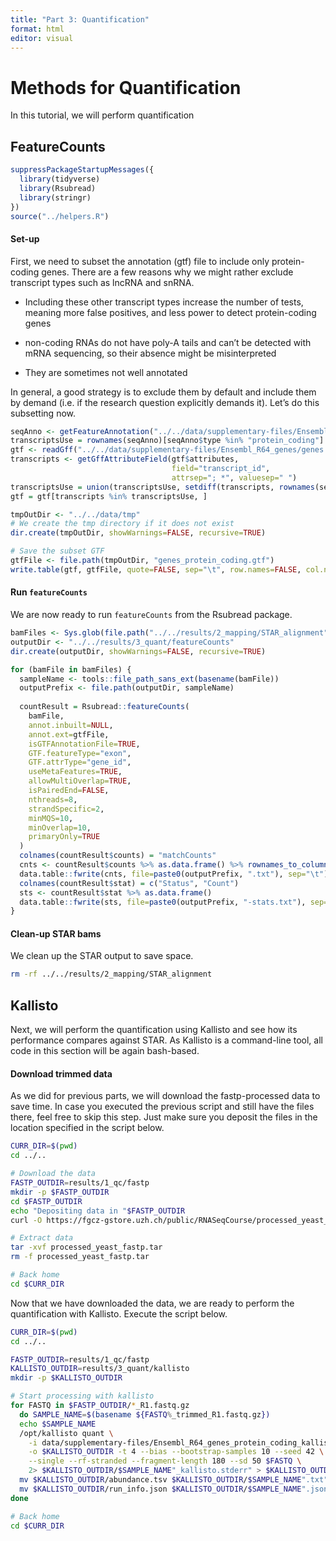 ```yaml
---
title: "Part 3: Quantification"
format: html
editor: visual
---
```


# Methods for Quantification

In this tutorial, we will perform quantification

## FeatureCounts

```r
suppressPackageStartupMessages({
  library(tidyverse)
  library(Rsubread)
  library(stringr)
})
source("../helpers.R")
```

#### Set-up

First, we need to subset the annotation (gtf) file to include only protein-coding genes. There are a few reasons why we might rather exclude transcript types such as lncRNA and snRNA.

-   Including these other transcript types increase the number of tests, meaning more false positives, and less power to detect protein-coding genes

-   non-coding RNAs do not have poly-A tails and can't be detected with mRNA sequencing, so their absence might be misinterpreted

-   They are sometimes not well annotated

In general, a good strategy is to exclude them by default and include them by demand (i.e. if the research question explicitly demands it). Let's do this subsetting now.

```r
seqAnno <- getFeatureAnnotation("../../data/supplementary-files/Ensembl_R64_genes/genes_annotation_byTranscript.txt", dataFeatureType="transcript")
transcriptsUse = rownames(seqAnno)[seqAnno$type %in% "protein_coding"]
gtf <- readGff("../../data/supplementary-files/Ensembl_R64_genes/genes.gtf")
transcripts <- getGffAttributeField(gtf$attributes,
                                    field="transcript_id", 
                                    attrsep="; *", valuesep=" ")
transcriptsUse = union(transcriptsUse, setdiff(transcripts, rownames(seqAnno))) ## add those where we have no info, e.g. spikes
gtf = gtf[transcripts %in% transcriptsUse, ]

tmpOutDir <- "../../data/tmp"
# We create the tmp directory if it does not exist
dir.create(tmpOutDir, showWarnings=FALSE, recursive=TRUE)

# Save the subset GTF
gtfFile <- file.path(tmpOutDir, "genes_protein_coding.gtf")
write.table(gtf, gtfFile, quote=FALSE, sep="\t", row.names=FALSE, col.names=FALSE)
```

#### Run `featureCounts`

We are now ready to run `featureCounts` from the Rsubread package.

```r
bamFiles <- Sys.glob(file.path("../../results/2_mapping/STAR_alignment", "*bam"))
outputDir <- "../../results/3_quant/featureCounts"
dir.create(outputDir, showWarnings=FALSE, recursive=TRUE)

for (bamFile in bamFiles) {
  sampleName <- tools::file_path_sans_ext(basename(bamFile))
  outputPrefix <- file.path(outputDir, sampleName)
  
  countResult = Rsubread::featureCounts(
    bamFile, 
    annot.inbuilt=NULL,
    annot.ext=gtfFile,
    isGTFAnnotationFile=TRUE,
    GTF.featureType="exon",
    GTF.attrType="gene_id",
    useMetaFeatures=TRUE,
    allowMultiOverlap=TRUE,
    isPairedEnd=FALSE, 
    nthreads=8, 
    strandSpecific=2,
    minMQS=10,
    minOverlap=10,
    primaryOnly=TRUE
  )
  colnames(countResult$counts) = "matchCounts"
  cnts <- countResult$counts %>% as.data.frame() %>% rownames_to_column("Identifier")
  data.table::fwrite(cnts, file=paste0(outputPrefix, ".txt"), sep="\t")
  colnames(countResult$stat) = c("Status", "Count")
  sts <- countResult$stat %>% as.data.frame()
  data.table::fwrite(sts, file=paste0(outputPrefix, "-stats.txt"), sep="\t")
}
```

#### Clean-up STAR bams

We clean up the STAR output to save space.

```bash
rm -rf ../../results/2_mapping/STAR_alignment
```

## Kallisto

Next, we will perform the quantification using Kallisto and see how its performance compares against STAR. As Kallisto is a command-line tool, all code in this section will be again bash-based.

#### Download trimmed data

As we did for previous parts, we will download the fastp-processed data to save time. In case you executed the previous script and still have the files there, feel free to skip this step. Just make sure you deposit the files in the location specified in the script below.

```bash
CURR_DIR=$(pwd)
cd ../..

# Download the data
FASTP_OUTDIR=results/1_qc/fastp
mkdir -p $FASTP_OUTDIR
cd $FASTP_OUTDIR
echo "Depositing data in "$FASTP_OUTDIR
curl -O https://fgcz-gstore.uzh.ch/public/RNASeqCourse/processed_yeast_fastp.tar

# Extract data
tar -xvf processed_yeast_fastp.tar
rm -f processed_yeast_fastp.tar

# Back home
cd $CURR_DIR
```

Now that we have downloaded the data, we are ready to perform the quantification with Kallisto. Execute the script below.

```bash
CURR_DIR=$(pwd)
cd ../..

FASTP_OUTDIR=results/1_qc/fastp
KALLISTO_OUTDIR=results/3_quant/kallisto
mkdir -p $KALLISTO_OUTDIR

# Start processing with kallisto
for FASTQ in $FASTP_OUTDIR/*_R1.fastq.gz
  do SAMPLE_NAME=$(basename ${FASTQ%_trimmed_R1.fastq.gz})
  echo $SAMPLE_NAME
  /opt/kallisto quant \
    -i data/supplementary-files/Ensembl_R64_genes_protein_coding_kallistoIndex/transcripts.idx \
    -o $KALLISTO_OUTDIR -t 4 --bias --bootstrap-samples 10 --seed 42 \
    --single --rf-stranded --fragment-length 180 --sd 50 $FASTQ \
    2> $KALLISTO_OUTDIR/$SAMPLE_NAME"_kallisto.stderr" > $KALLISTO_OUTDIR/$SAMPLE_NAME"_kallisto.stdout"
  mv $KALLISTO_OUTDIR/abundance.tsv $KALLISTO_OUTDIR/$SAMPLE_NAME".txt"
  mv $KALLISTO_OUTDIR/run_info.json $KALLISTO_OUTDIR/$SAMPLE_NAME".json"
done

# Back home
cd $CURR_DIR
```
